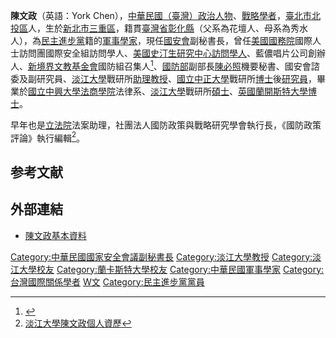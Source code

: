 {{Infobox officeholder
| name = 陳文政<br>York Chen
| nickname = 
| sex = 男
| image =淡江大學國際事務與戰略研究所 陳文政 20140304.jpg
| imagesize = 300px
| smallimage = 
| caption =
| office  = {{ROC}}[[國家安全會議_(中華民國)|國家安全會議]]副秘書長
| chairman  = [[蔡英文|蔡英文]]（[[中華民國總統|總統]]兼任）
| 1blankname = 秘書長
| 1namedata = [[吳釗燮|吳釗燮]]<br>[[嚴德發|嚴德發]]<br>[[李大維_(外交官)|李大維]]<br>[[顧立雄|顧立雄]]
| term_start = 2016年5月20日
| term_end   =      
| nationality = {{ROC}}
| birth_date = 
| country = {{ROC}}
| birth_place = {{TWN}}
| constituency1 = 
| spouse = 謝翠玉
| parents =
| party = 
| profession = [[國際|國際]]事務與[[軍事戰略|戰略]]研究
| party = {{Dpp}}
| religion =
| footnotes =
}}
{{infobox EPW
|educate=
* [[英國|英國]][[蘭開斯特大學|蘭開斯特大學]]國際關係與政治系博士 　　
* [[淡江大學|淡江大學]]國際事務與戰略研究所碩士
* [[國立中興大學法商學院|國立中興大學法商學院]]（今[[國立臺北大學|國立臺北大學]]）法律系學士
* [[辭修高中|辭修高中]]畢業
* [[恆毅中學|恆毅中學]]國中部畢業
* 正義國小畢業
| past=
* [[國家安全會議_(中華民國)|國家安全會議]]副秘書長(2016年5月20日-）
* [[淡江大學|淡江大學]]國際事務與戰略研究所助理教授（2011-2O16）
* [[國立中正大學|中正大學]]戰略暨國際事務研究所博士後研究（2010）
* [[美國|美國]][[史汀生中心|史汀生研究中心]]（Henry L. Stimson Center）[[訪問學人|訪問學人]]（2009）
* 社團法人國防政策與戰略研究學會執行長（2008-2009）
* 國家安全會議諮詢委員（2006-2008）
* 淡江大學國際事務與戰略研究所兼任助理教授（2006-2011）
* [[新境界文教基金會|新境界文教基金會]]國防政策諮詢小組召集人
* 國防部副部長室機要秘書（2004-2006）
* [[美國國務院|美國國務院]]國際人士訪問團國際安全組訪問學人（2003）
* 國家安全會議副研究員（2003-2004）
* 社團法人國防政策與戰略研究學會執行長（2003-2006）
* 《國防政策評論》執行編輯（2000-2006）
* [[立法院|立法院]]法案助理（1996-1999）
|work=
*《缺陷的國安體制下的混水摸魚》
*《軍事創新的理論發展：科際比較的角度》
*《台灣在國防軍事的發展與民主進步黨的十年政綱》
*《2020年的國軍：軍事的威脅與組織的因應》
*《藍綠惡鬥，延宕美台軍售》
*《2010年兩岸軍事危險交叉》
*《台灣應發展遠距精準打擊之嚇阻戰力》
*《台海制空均勢的轉變及其對台灣防禦計畫的意涵》
}}
'''陳文政'''（英語：York Chen），[[中華民國（臺灣）|中華民國（臺灣）]][[政治人物|政治人物]]、[[戰略|戰略]][[學者|學者]]，[[臺北市|臺北市]][[北投區|北投區]]人，生於[[新北市|新北市]][[三重區|三重區]]，籍貫[[臺灣省|臺灣省]][[彰化縣|彰化縣]]（父系為花壇人、母系為秀水人），為[[民主進步黨|民主進步黨]]籍的[[軍事學家|軍事學家]]，現任[[國家安全會議_(中華民國)|國安會]]副秘書長，曾任[[美國國務院|美國國務院]]國際人士訪問團國際安全組訪問學人、[[美國|美國]][[史汀生中心|史汀生研究中心]][[訪問學人|訪問學人]]、藍儂唱片公司創辦人、[[新境界文教基金會|新境界文教基金會]]國防組召集人<ref>{{Cite web |url=http://newtalk.tw/news/view/2016-05-13/73170 |title=陳俊麟、陳文政 出任國安會副秘書長 |accessdate=2016-06-14 |archive-date=2016-05-14 |archive-url=https://web.archive.org/web/20160514115129/http://newtalk.tw/news/view/2016-05-13/73170 |dead-url=no }}</ref>、[[國防部|國防部]]副部長[[陳必照|陳必照]]機要秘書、國安會諮委及副研究員、[[淡江大學|淡江大學]]戰研所[[助理教授|助理教授]]、[[國立中正大學|國立中正大學]]戰研所[[博士|博士]]後[[研究員|研究員]]，畢業於[[國立中興大學法商學院|國立中興大學法商學院]]法律系、[[淡江大學|淡江大學]]戰研所[[碩士|碩士]]、[[英國|英國]][[蘭開斯特大學|蘭開斯特大學]][[博士|博士]]。

早年也是[[立法院|立法院]]法案助理，社團法人國防政策與戰略研究學會執行長，《國防政策評論》執行編輯<ref>[http://www.titx.tku.edu.tw/info/16  淡江大學陳文政個人資歷]</ref>。

== 参考文献 ==
{{reflist|2}}

==外部連結==
*[http://teacher.tku.edu.tw/PsnProfile.aspx?u=t902560 陳文政基本資料]

{{Portal bar|台灣|政治|人物}}

{{DEFAULTSORT:Chen陳}}
[[Category:中華民國國家安全會議副秘書長|Category:中華民國國家安全會議副秘書長]]
[[Category:淡江大學教授|Category:淡江大學教授]]
[[Category:淡江大學校友|Category:淡江大學校友]]
[[Category:蘭卡斯特大學校友|Category:蘭卡斯特大學校友]]
[[Category:中華民國軍事學家|Category:中華民國軍事學家]]
[[Category:台灣國際關係學者|Category:台灣國際關係學者]]
[[Category:陳姓|W文]]
[[Category:民主進步黨黨員|Category:民主進步黨黨員]]